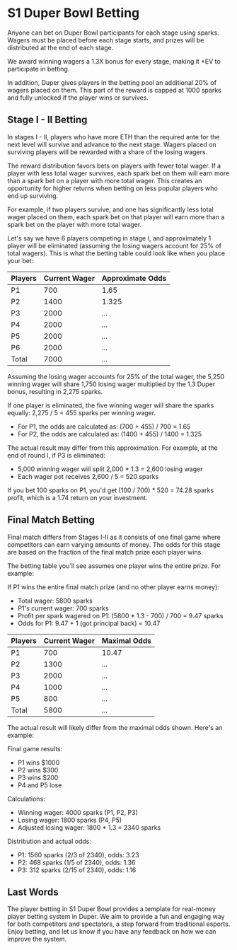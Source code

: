 # S1 Duper Bowl Betting

Anyone can bet on Duper Bowl participants for each stage using sparks. Wagers must be placed before each stage starts, and prizes will be distributed at the end of each stage.

We award winning wagers a 1.3X bonus for every stage, making it +EV to participate in betting.

In addition, Duper gives players in the betting pool an additional 20% of wagers placed on them. This part of the reward
is capped at 1000 sparks and fully unlocked if the player wins or survives.

## Stage I - II Betting

In stages I - II, players who have more ETH than the required ante for the next level will survive and advance to the next stage. Wagers placed on surviving players will be rewarded with a share of the losing wagers.

The reward distribution favors bets on players with fewer total wager. If a player with less total wager survives, each spark bet on them will earn more than a spark bet on a player with more total wager. This creates an opportunity for higher returns when betting on less popular players who end up surviving.

For example, if two players survive, and one has significantly less total wager placed on them, each spark bet on that player will earn more than a spark bet on the player with more total wager.

Let's say we have 6 players competing in stage I, and approximately 1 player will be eliminated (assuming the losing wagers account for 25% of total wagers).
This is what the betting table could look like when you place your bet:

| Players   | Current Wager  | Approximate Odds |
| :---------| :------------- | :------------- |
| P1        | 700            |  1.65          | 
| P2        | 1400           |  1.325         |
| P3        | 2000           |  ...           |
| P4        | 2000           |  ...           |
| P5        | 2000           |  ...           |
| P6        | 2000           |  ...           |
| Total     | 7000           |  ...           |

Assuming the losing wager accounts for 25% of the total wager, the 5,250 winning wager will share 1,750 losing wager multiplied by the 1.3 Duper bonus, resulting in 2,275 sparks.

If one player is eliminated, the five winning wager will share the sparks equally: 2,275 / 5 = 455 sparks per winning wager.

- For P1, the odds are calculated as: (700 + 455) / 700 = 1.65
- For P2, the odds are calculated as: (1400 + 455) / 1400 = 1.325

The actual result may differ from this approximation. For example, at the end of round I, if P3 is eliminated:
- 5,000 winning wager will split 2,000 * 1.3 = 2,600 losing wager
- Each wager pot receives 2,600 / 5 = 520 sparks

If you bet 100 sparks on P1, you'd get (100 / 700) * 520 = 74.28 sparks profit, which is a 1.74 return on your investment.

## Final Match Betting

Final match differs from Stages I-II as it consists of one final game where competitors can earn varying amounts of money. The odds for this stage are based on the fraction of the final match prize each player wins.

The betting table you'll see assumes one player wins the entire prize. For example:

If P1 wins the entire final match prize (and no other player earns money):
- Total wager: 5800 sparks
- P1's current wager: 700 sparks
- Profit per spark wagered on P1: (5800 * 1.3 - 700) / 700 = 9.47 sparks
- Odds for P1: 9.47 + 1 (got principal back) = 10.47

| Players   | Current Wager  | Maximal Odds |
| :---------| :------------- | :------------- |
| P1        | 700            |  10.47         | 
| P2        | 1300           |  ...           |
| P3        | 2000           |  ...           |
| P4        | 1000           |  ...           |
| P5        | 800            |  ...           |
| Total     | 5800           |  ...           |

The actual result will likely differ from the maximal odds shown. Here's an example:

Final game results:
- P1 wins $1000
- P2 wins $300
- P3 wins $200
- P4 and P5 lose

Calculations:
- Winning wager: 4000 sparks (P1, P2, P3)
- Losing wager: 1800 sparks (P4, P5)
- Adjusted losing wager: 1800 * 1.3 = 2340 sparks

Distribution and actual odds:
- P1: 1560 sparks (2/3 of 2340), odds: 3.23
- P2: 468 sparks (1/5 of 2340), odds: 1.36
- P3: 312 sparks (2/15 of 2340), odds: 1.16

## Last Words

The player betting in S1 Duper Bowl provides a template for real-money player betting system in Duper. We aim to provide a fun and engaging way for both competitors and spectators, a step forward from traditional esports. Enjoy betting, and let us know if you have any feedback on how we can improve the system.